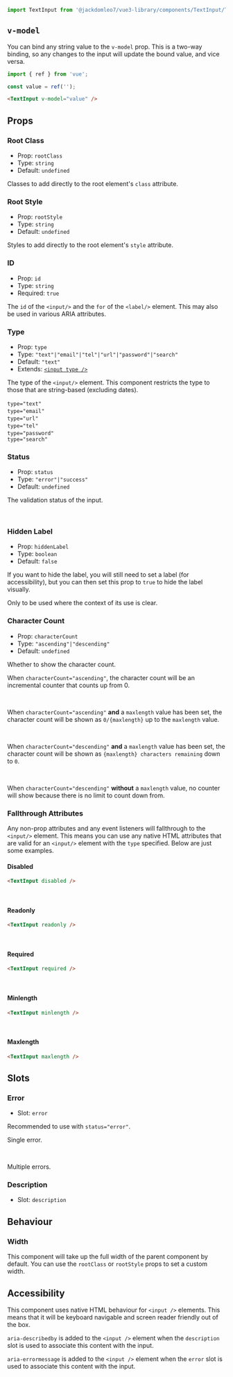 
<Meta title="Components/TextInput" of={TextInputStories} />

<Title>TextInput</Title>

```ts
import TextInput from '@jackdomleo7/vue3-library/components/TextInput/TextInput.vue';
```

## `v-model`

You can bind any string value to the `v-model` prop. This is a two-way binding, so any changes to the input will update the bound value, and vice versa.

```ts
import { ref } from 'vue';

const value = ref('');
```

```html
<TextInput v-model="value" />
```

## Props

### Root Class

- Prop: `rootClass`
- Type: `string`
- Default: `undefined`

Classes to add directly to the root element's `class` attribute.

### Root Style

- Prop: `rootStyle`
- Type: `string`
- Default: `undefined`

Styles to add directly to the root element's `style` attribute.

### ID

- Prop: `id`
- Type: `string`
- Required: `true`

The `id` of the `<input/>` and the `for` of the `<label/>` element. This may also be used in various ARIA attributes.

### Type

- Prop: `type`
- Type: `"text"|"email"|"tel"|"url"|"password"|"search"`
- Default: `"text"`
- Extends: [`<input type />`](https://developer.mozilla.org/en-US/docs/Web/HTML/Element/input#input_types)

The type of the `<input/>` element. This component restricts the type to those that are string-based (excluding dates).

`type="text"`
<Story of={TextInputStories.TypeText} />
<br/>
`type="email"`
<Story of={TextInputStories.TypeEmail} />
<br/>
`type="url"`
<Story of={TextInputStories.TypeUrl} />
<br/>
`type="tel"`
<Story of={TextInputStories.TypeTel} />
<br/>
`type="password"`
<Story of={TextInputStories.TypePassword} />
<br/>
`type="search"`
<Story of={TextInputStories.TypeSearch} />

### Status

- Prop: `status`
- Type: `"error"|"success"`
- Default: `undefined`

The validation status of the input.

<Story of={TextInputStories.StatusSuccess} />
<br/>
<Story of={TextInputStories.StatusError} />

### Hidden Label

- Prop: `hiddenLabel`
- Type: `boolean`
- Default: `false`

If you want to hide the label, you will still need to set a label (for accessibility), but you can then set this prop to `true` to hide the label visually.

Only to be used where the context of its use is clear.

<Story of={TextInputStories.HiddenLabel} />

### Character Count

- Prop: `characterCount`
- Type: `"ascending"|"descending"`
- Default: `undefined`

Whether to show the character count.

When `characterCount="ascending"`, the character count will be an incremental counter that counts up from 0.

<Story of={TextInputStories.CharacterCountAscendingNoLimit} />
<br/>

When `characterCount="ascending"` **and** a `maxlength` value has been set, the character count will be shown as `0/{maxlength}` up to the `maxlength` value.

<Story of={TextInputStories.CharacterCountAscending} />
<br/>

When `characterCount="descending"` **and** a `maxlength` value has been set, the character count will be shown as `{maxlength} characters remaining` down to `0`.

<Story of={TextInputStories.CharacterCountDescending} />
<br/>

When `characterCount="descending"` **without** a `maxlength` value, no counter will show because there is no limit to count down from.

### Fallthrough Attributes

Any non-prop attributes and any event listeners will fallthrough to the `<input/>` element. This means you can use any native HTML attributes that are valid for an `<input/>` element with the `type` specified. Below are just some examples.

#### Disabled

```html
<TextInput disabled />
```

<Story of={TextInputStories.Disabled} />
<br/>

#### Readonly

```html
<TextInput readonly />
```

<Story of={TextInputStories.Readonly} />
<br/>

#### Required

```html
<TextInput required />
```

<Story of={TextInputStories.Required} />
<br/>

#### Minlength

```html
<TextInput minlength />
```

<Story of={TextInputStories.Minlength} />
<br/>

#### Maxlength

```html
<TextInput maxlength />
```

<Story of={TextInputStories.Maxlength} />

## Slots

### Error

- Slot: `error`

Recommended to use with `status="error"`.

Single error.

<Story of={TextInputStories.SingleError} />
<br/>

Multiple errors.

<Story of={TextInputStories.MultipleErrors} />

### Description

- Slot: `description`

<Story of={TextInputStories.WithDescription} />

## Behaviour

### Width

This component will take up the full width of the parent component by default. You can use the `rootClass` or `rootStyle` props to set a custom width.

## Accessibility

This component uses native HTML behaviour for `<input />` elements. This means that it will be keyboard navigable and screen reader friendly out of the box.

`aria-describedby` is added to the `<input />` element when the `description` slot is used to associate this content with the input.

`aria-errormessage` is added to the `<input />` element when the `error` slot is used to associate this content with the input.